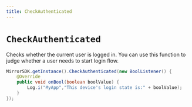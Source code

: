 ```yaml
---
title: CheckAuthenticated
---
```


# `CheckAuthenticated`

Checks whether the current user is logged in. You can use this function to judge whether a user needs to start login flow.

```java
MirrorSDK.getInstance().CheckAuthenticated(new BoolListener() {
    @Override
    public void onBool(boolean boolValue) {
        Log.i("MyApp","This device's login state is:" + boolValue);
    }
});
```